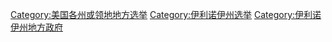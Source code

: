 [[Category:美国各州或领地地方选举|Category:美国各州或领地地方选举]]
[[Category:伊利诺伊州选举|Category:伊利诺伊州选举]]
[[Category:伊利诺伊州地方政府|Category:伊利诺伊州地方政府]]